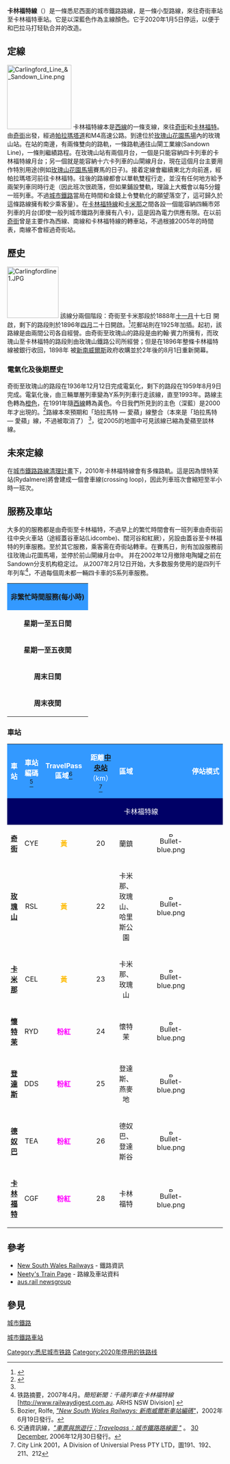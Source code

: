 {{Public transport infrastructure in Sydney
|logo=[[File:CityRaildarkblue.png|File:CityRaildarkblue.png]]
|路線名稱=卡林福特線(Carlingford Line)
|transport_mode=[[區域鐵路|區域鐵路]]
|line_owner=[[城市鐵路|城市鐵路]]
|operation_area=卡林福特(Carlingford)
|map_colour=深藍
|line_length=7 km
|stations_number=7個
|interchange_names=奇街
|operator_names=[[城市鐵路|城市鐵路]]
|fleet_names=[[CityRail_fleet|S, M sets]]
|depot_names=康士比
|date_1=1888年
|event_1=路線開幕(奇街 - 卡米那)
|date_2=1896年
|event_2=路線伸延至卡林福特
|date_3=1900年
|event_3=重新開幕(由城市鐵路管有)
|date_4=1925年
|event_4=花郵站開幕
|date_5=1990年代
|event_5=山閘支線關閉
|date_6=2019年
|event_6=山閘支線永久关闭
|date_7=2020年
|event_7=全线永久关闭
}}
'''卡林福特線'''（{{lang-en|Carlingford Line}}）是一條悉尼西面的城市鐵路路線，是一條小型路線，來往奇街車站至卡林福特車站。它是以深藍色作為主線顏色。它于2020年1月5日停运，以便于和巴拉马打轻轨合并的改造。

==定線==
[[File:Carlingford_Line_&_Sandown_Line.png|150px]]
卡林福特線本是[[悉尼西線|西線]]的一條支線，來往[[奇街，新南威爾斯|奇街]]和[[卡林福特，新南威爾斯|卡林福特]]。 由[[奇街車站|奇街]]出發，經過[[帕拉瑪塔道|帕拉瑪塔道]]和M4高速公路。到達位於[[玫瑰山花園馬場|玫瑰山花園馬場]]內的玫瑰山站。在站的南邊，有兩條雙向的路軌，一條路軌通往山閘工業線(Sandown Line)，一條則繼績路程。在玫瑰山站有兩個月台，一個是只能容納四卡列車的卡林福特線月台；另一個就是能容納十六卡列車的山閘線月台，現在這個月台主要用作特別用途(例如[[玫瑰山花園馬場|玫瑰山花園馬場]]賽馬的日子)。接着定線會繼續東北方向前進，經帕拉瑪塔河前往卡林福特。往後的路線都會以單軌雙程行走，並沒有任何地方給予兩架列車同時行走（因此班次很疏落，但如果鋪設雙軌，理論上大概會以每5分鐘一班列車。不過[[城市鐵路|城市鐵路]]當局在時間和金錢上令雙軌化的願望落空了，這可歸久於這條路線擁有較少乘客量）。在[[卡林福特,新南威爾斯|卡林福特線]]和[[卡米那,新南威爾斯|卡米那]]之間各設一個能容納四輛市郊列車的月台(即使一般列城市鐵路列車擁有八卡)，這是因為電力供應有限。在以前[[奇街車站|奇街]]曾是主要作為西線、南線和卡林福特線的轉車站，不過根據2005年的時間表，南線不會經過奇街站。

==歷史==
[[File:Carlingfordline1.JPG|120px]]
該線分兩個階段：奇街至卡米那段於1888年[[十一月|十一月]]十七日 開啟，剩下的路段則於1896年[[四月|四月]]二十日開啟。<ref>{{cite web| url=http://www.arhsnsw.com.au| title=NSW Railway Passenger Services 1880-1905.| publisher=Australian Railway History, April 2005. ARHS NSW Division| accessdate=2020-10-03| archive-date=2020-08-03| archive-url=https://web.archive.org/web/20200803173738/https://arhsnsw.com.au/| dead-url=yes}}</ref>花郵站則在1925年加插。起初，該路線是由兩間公司各自經營。由奇街至玫瑰山的路段是由約翰‧賓力所擁有，而玫瑰山至卡林福特的路段則由玫瑰山鐵路公司所經營；但是在1896年整條卡林福特線被銀行收回，1898年 被[[新南威爾斯|新南威爾斯]]政府收購並於2年後的8月1日重新開幕。
=== 電氣化及後期歷史 ===
奇街至玫瑰山的路段在1936年12月12日完成電氣化，剩下的路段在1959年8月9日完成。電氣化後，由三輛單層列車變為Y系列列車行走該線，直至1993年。路線主色轉為[[橙色|橙色]]，在1991年隨[[西線|西線]]轉為黃色。今日我們所見到的主色（深藍）是2000年才出現的。<ref name="2000_map">{{Cite web |url=http://www.geocities.com/nswrail/Pages/Maps/CR2000Map.htm |title=城市鐵路2000年的地圖, 新南威爾斯鐵路歷史時間表 |accessdate=2009-10-26 |archive-date=2009-10-26 |archive-url=https://www.webcitation.org/query?id=1256529029841437&url=www.geocities.com/nswrail/Pages/Maps/CR2000Map.htm |dead-url=yes }}</ref>路線本來預期和「珀拉馬特 — 愛蘋」線整合（本來是「珀拉馬特 — 愛蘋」線，不過被取消了）  <ref name="2000_map"/>，從2005的地圖中可見該線已縮為愛蘋至談林線。

==未來定線==
在[[城市鐵路路線清理計畫|城市鐵路路線清理計畫]]下，2010年卡林福特線會有多條路軌。這是因為懷特茉站(Rydalmere)將會建成一個會車線(crossing loop)，因此列車班次會縮短至半小時一班次。

==服務及車站==
大多的的服務都是由奇街至卡林福特，不過早上的繁忙時間會有一班列車由奇街前往中央火車站（途經蓋谷車站(Lidcombe)、闊河谷和紅厥），另設由蓋谷至卡林福特的列車服務。至於其它服務，乘客需在奇街站轉車。在賽馬日，則有加設服務前往玫瑰山花圖馬場，並停於前山閘線月台中。 并在2002年12月撤除电陶罐之前在Sandown分支机构稳定过。{{Citation needed|time=2007-11-01T17:01:42Z|date=April 2007}} 从2007年2月12日开始，大多数服务使用的是四列千年列车<ref>铁路摘要，2007年4月。''簡短新聞：千禧列車在卡林福特線'' [http://www.railwaydigest.com.au. ARHS NSW Division] {{Wayback|url=http://www.railwaydigest.com.au./ |date=20180321105343 }}</ref>，不過每個周未都一輛四卡車的S系列車服務。

{|border=2 cellspacing=0 cellpadding=2 align=center class="wikitable"|
|align=center colspan=2 style=background:#3399FF|'''非繁忙時間服務(每小時)'''
|-
|align=center|'''星期一至五日間'''
|align=center|1
|-
|align=center|'''星期一至五夜間'''
|align=center|1
|-
|align=center|'''周末日間'''
|align=center|1
|-
|align=center|'''周末夜間'''
|align=center|1
|}

=== 車站 ===
{|border=1 cellspacing=0 cellpadding=2 align=center class="wikitable"
|align=center style=background:#3399FF|<font color=white>'''車站'''</font>
|align=center style=background:#3399FF|<font color=white>'''車站編碼'''<ref>Bozier, Rolfe, ''[https://web.archive.org/web/20020613171622/http://www.triode.net.au/~rolfeb/nsw/codes.php3 "New South Wales Railways: 新南威爾斯車站編碼"]''，2002年6月19日發行。</ref></font>
|align=center style=background:#3399FF|<font color=white>'''TravelPass區域'''<ref>交通資訊線，''[http://www.cityrail.info/fares/TravelPass.pdf "車票與旅遊行：Travelpass：城市鐵路路線圖 "] {{Wayback|url=http://www.cityrail.info/fares/TravelPass.pdf |date=20120928200435 }}''。 [[30_December|30 December]], 2006年12月30日發行。</ref></font>
|align=center style=background:#3399FF|<font color=white>'''距離[[悉尼中央火車站|中央站]]'''（km）<ref>City Link 2001，A Division of Universial Press PTY LTD，圖191、192、211、212</ref>
|align=center style=background:#3399FF|<font color=white>'''區域'''</font>
|align=center colspan=2 style=background:#3399FF|<font color=white>'''停站模式'''
|align=center style=background:#3399FF|<font color=white>'''接駁'''</font>
|-
!align=center colspan=8 style=background:#000066|<font color=white> 卡林福特線</font>
|-
|align=center|'''[[奇街車站|奇街]]'''
|align=center|CYE
|align=center|<font color=#FEBE10>'''黃'''</font>
|align=center|20
|align=center|蘭鎮
|align=center|[[File:Bullet-blue.png|10px]]
|align=center|[[File:Bullet-blue.png|10px]]
|align=center|[[城市鐵路西線|<font color=#FEBE10>'''西線'''</font>]]<br> <font color=#99CCFF></font>
|-
|align=center|'''[[玫瑰山車站|玫瑰山]]'''
|align=center|RSL
|align=center|<font color=#FEBE10>'''黃'''</font>
|align=center|22
|align=center|卡米那、玫瑰山、<br />哈里斯公園
|align=center|[[File:Bullet-blue.png|10px]]
|align=center|[[File:Bullet-blue.png|10px]]
|align=center|''N/A''
|-
|align=center|'''[[卡米那車站|卡米那]]'''
|align=center|CEL
|align=center|<font color=#FEBE10>'''黃'''</font>
|align=center|23
|align=center|卡米那、玫瑰山
|align=center|[[File:Bullet-blue.png|10px]]
|align=center|
|align=center|''N/A''
|-
|align=center|'''[[懷特茉車站|懷特茉]]'''
|align=center|RYD
|align=center|<font color=magenta>'''粉紅'''</font>
|align=center|24
|align=center|懷特茉
|align=center|[[File:Bullet-blue.png|10px]]
|align=center|
|align=center|''N/A''
|-
|align=center|'''[[登達斯車站|登達斯]]'''
|align=center|DDS
|align=center|<font color=magenta>'''粉紅'''</font>
|align=center|25
|align=center|登達斯、燕麥地
|align=center|[[File:Bullet-blue.png|10px]]
|align=center|
|align=center|''N/A''
|-
|align=center|'''[[德奴巴車站|德奴巴]]'''
|align=center|TEA
|align=center|<font color=magenta>'''粉紅'''</font>
|align=center|26
|align=center|德奴巴、登達斯谷
|align=center|[[File:Bullet-blue.png|10px]]
|align=center|
|align=center|''N/A''
|-
|align=center|'''[[卡林福特車站|卡林福特]]'''
|align=center|CGF
|align=center|<font color=magenta>'''粉紅'''</font>
|align=center|28
|align=center|卡林福特
|align=center|[[File:Bullet-blue.png|10px]]
|align=center|
|align=center|''N/A''
|}

==參考==
{{Reflist}}

*[http://www.nswrail.net New South Wales Railways]{{Wayback|url=http://www.nswrail.net/ |date=20200804081716 }} - 鐵路資訊
*[https://web.archive.org/web/20180321010618/http://www.railpage.org.au// Neety's Train Page] - 路線及車站資料
*[http://groups.google.com.au/group/aus.rail/ aus.rail newsgroup]{{Wayback|url=http://groups.google.com.au/group/aus.rail/ |date=20061116095139 }}

== 參見 ==
[[城市鐵路|城市鐵路]]

[[城市鐵路車站|城市鐵路車站]]

[[Category:悉尼城市铁路|Category:悉尼城市铁路]]
[[Category:2020年停用的铁路线|Category:2020年停用的铁路线]]